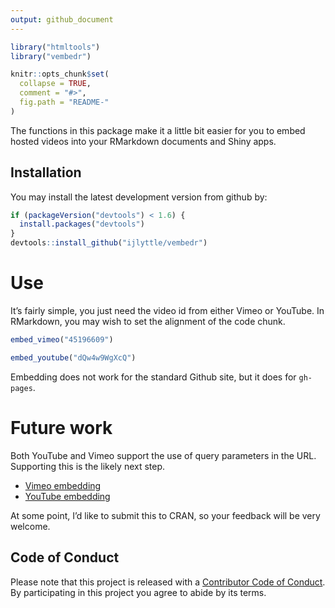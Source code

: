 ```yaml
---
output: github_document
---
```


<!-- README.md is generated from README.Rmd. Please edit that file -->

```r
library("htmltools")
library("vembedr")

knitr::opts_chunk$set(
  collapse = TRUE,
  comment = "#>",
  fig.path = "README-"
)
```

The functions in this package make it a little bit easier for you to embed hosted videos into your RMarkdown documents and Shiny apps.

## Installation

You may install the latest development version from github by:

```r
if (packageVersion("devtools") < 1.6) {
  install.packages("devtools")
}
devtools::install_github("ijlyttle/vembedr")
```

# Use

It's fairly simple, you just need the video id from either Vimeo or YouTube. In RMarkdown, you may wish to set the alignment of the code chunk.

```r
embed_vimeo("45196609")
```

```r
embed_youtube("dQw4w9WgXcQ")
```

Embedding does not work for the standard Github site, but it does for `gh-pages`.

# Future work

Both YouTube and Vimeo support the use of query parameters in the URL. Supporting this is the likely next step. 

* [Vimeo embedding](https://developer.vimeo.com/player/embedding)
* [YouTube embedding](https://developers.google.com/youtube/player_parameters)

At some point, I'd like to submit this to CRAN, so your feedback will be very welcome.

## Code of Conduct

Please note that this project is released with a [Contributor Code of Conduct](CONDUCT.md). By participating in this project you agree to abide by its terms.
